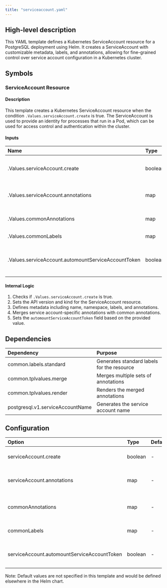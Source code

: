 ```yaml
---
title: "serviceaccount.yaml"
---
```


## High-level description
This YAML template defines a Kubernetes ServiceAccount resource for a PostgreSQL deployment using Helm. It creates a ServiceAccount with customizable metadata, labels, and annotations, allowing for fine-grained control over service account configuration in a Kubernetes cluster.

## Symbols

### ServiceAccount Resource
#### Description
This template creates a Kubernetes ServiceAccount resource when the condition `.Values.serviceAccount.create` is true. The ServiceAccount is used to provide an identity for processes that run in a Pod, which can be used for access control and authentication within the cluster.

#### Inputs
| Name | Type | Description |
|:-----|:-----|:------------|
| .Values.serviceAccount.create | boolean | Determines whether to create the ServiceAccount |
| .Values.serviceAccount.annotations | map | Custom annotations for the ServiceAccount |
| .Values.commonAnnotations | map | Common annotations to be applied |
| .Values.commonLabels | map | Common labels to be applied |
| .Values.serviceAccount.automountServiceAccountToken | boolean | Controls whether to automount the service account token |

#### Internal Logic
1. Checks if `.Values.serviceAccount.create` is true.
2. Sets the API version and kind for the ServiceAccount resource.
3. Defines metadata including name, namespace, labels, and annotations.
4. Merges service account-specific annotations with common annotations.
5. Sets the `automountServiceAccountToken` field based on the provided value.

## Dependencies
| Dependency | Purpose |
|:-----------|:--------|
| common.labels.standard | Generates standard labels for the resource |
| common.tplvalues.merge | Merges multiple sets of annotations |
| common.tplvalues.render | Renders the merged annotations |
| postgresql.v1.serviceAccountName | Generates the service account name |

## Configuration
| Option | Type | Default | Description |
|:-------|:-----|:--------|:------------|
| serviceAccount.create | boolean | - | Whether to create the ServiceAccount |
| serviceAccount.annotations | map | - | Custom annotations for the ServiceAccount |
| commonAnnotations | map | - | Common annotations to apply to resources |
| commonLabels | map | - | Common labels to apply to resources |
| serviceAccount.automountServiceAccountToken | boolean | - | Whether to automount the service account token |

Note: Default values are not specified in this template and would be defined elsewhere in the Helm chart.